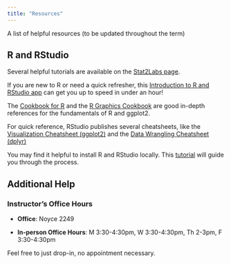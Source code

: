 ```yaml
---
title: "Resources"
---
```


A list of helpful resources (to be updated throughout the term)


## R and RStudio

Several helpful tutorials are available on the [Stat2Labs page](https://stat2labs.sites.grinnell.edu/RTutorials.html). 

If you are new to R or need a quick refresher, this [Introduction to R and RStudio app](https://shiny.grinnell.edu/tutorials/1_R_Intro/#section-getting-started) can get you up to speed in under an hour!
  
The [Cookbook for R](http://www.cookbook-r.com/) and the [R Graphics Cookbook](https://r-graphics.org/) are good in-depth references for the fundamentals of R and ggplot2.

For quick reference, RStudio publishes several cheatsheets, like the [Visualization Cheatsheet (ggplot2)](http://www.rstudio.com/wp-content/uploads/2015/12/ggplot2-cheatsheet-2.0.pdf) and the [Data Wrangling Cheatsheet (dplyr)](http://www.rstudio.com/wp-content/uploads/2015/02/data-wrangling-cheatsheet.pdf)

You may find it helpful to install R and RStudio locally. This [tutorial](http://www.reed.edu/data-at-reed/software/R/r_studio.html) will guide you through the process.

## Additional Help 

### Instructor's Office Hours 

- **Office**: Noyce 2249

- **In-person Office Hours**: M 3:30-4:30pm, W 3:30-4:30pm, Th 2-3pm, F 3:30-4:30pm


Feel free to just drop-in, no appointment necessary.

 